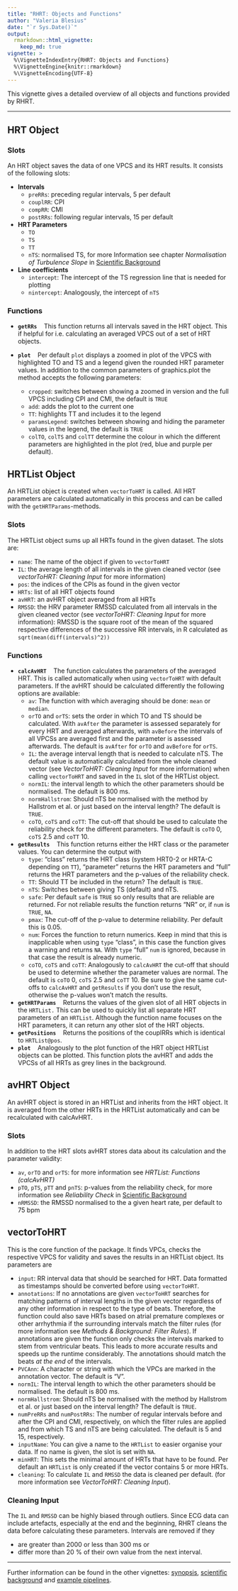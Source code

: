 ```yaml
---
title: "RHRT: Objects and Functions"
author: "Valeria Blesius"
date: "`r Sys.Date()`"
output: 
  rmarkdown::html_vignette:
    keep_md: true
vignette: >
  %\VignetteIndexEntry{RHRT: Objects and Functions}
  %\VignetteEngine{knitr::rmarkdown}
  %\VignetteEncoding{UTF-8}
---
```


This vignette gives a detailed overview of all objects and functions provided by RHRT.

--------

## HRT Object

### Slots

An HRT object saves the data of one VPCS and its HRT results. It consists of the following slots:

- **Intervals**
  - `preRRs`: preceding regular intervals, 5 per default
  - `couplRR`: CPI
  - `compRR`: CMI
  - `postRRs`: following regular intervals, 15 per default

- **HRT Parameters**
  - `TO`
  - `TS`
  - `TT`
  - `nTS`: normalised TS, for more Information see chapter *Normalisation of Turbulence Slope* in [Scientific Background](background.md)

- **Line coefficients**
  - `intercept`: The intercept of the TS regression line that is needed for plotting
  - `nintercept`: Analogously, the intercept of `nTS`

### Functions

- **`getRRs`** &nbsp;&nbsp; This function returns all intervals saved in the HRT object. This if helpful for i.e. calculating an averaged VPCS out of a set of HRT objects.

- **`plot`** &nbsp;&nbsp; Per default `plot` displays a zoomed in plot of the VPCS with highlighted TO and TS and a legend given the rounded HRT parameter values. In addition to the common parameters of graphics.plot the method accepts the following parameters:
  - `cropped`: switches between showing a zoomed in version and the full VPCS including CPI and CMI, the default is `TRUE`
  - `add`: adds the plot to the current one
  - `TT`: highlights TT and includes it to the legend
  - `paramsLegend`: switches between showing and hiding the parameter values in the legend, the default is `TRUE`
  - `colTO`, `colTS` and `colTT` determine the colour in which the different parameters are highlighted in the plot (red, blue and purple per default).

## HRTList Object

An HRTList object is created when `vectorToHRT` is called. All HRT parameters are calculated automatically in this process and can be called with the `getHRTParams`-methods.

### Slots

The HRTList object sums up all HRTs found in the given dataset. The slots are:

- `name`: The name of the object if given to `vectorToHRT`
- `IL`: the average length of all intervals in the given cleaned vector (see *vectorToHRT: Cleaning Input* for more information) 
- `pos`: the indices of the CPIs as found in the given vector
- `HRTs`: list of all HRT objects found
- `avHRT`: an avHRT object averaged from all HRTs
- `RMSSD`: the HRV parameter RMSSD calculated from all intervals in the given cleaned vector (see *vectorToHRT: Cleaning Input* for more information): RMSSD is the square root of the mean of the squared respective differences of the successive RR intervals, in R calculated as `sqrt(mean(diff(intervals)^2))`

### Functions

- **`calcAvHRT`** &nbsp;&nbsp; The function calculates the parameters of the averaged HRT. This is called automatically when using `vectorToHRT` with default parameters. If the avHRT should be calculated differently the following options are available:
  - `av`: The function with which averaging should be done: `mean` or `median`.
  - `orTO` and `orTS`: sets the order in which TO and TS should be calculated. With `avAfter` the parameter is assessed separately for every HRT and averaged afterwards, with `avBefore` the intervals of all VPCSs are averaged first and the parameter is assessed afterwards. The default is `avAfter` for `orTO` and `avBefore` for `orTS`.
  - `IL`: the average interval length that is needed to calculate nTS. The default value is automatically calculated from the whole cleaned vector (see *VectorToHRT: Cleaning Input* for more information) when calling `vectorToHRT` and saved in the `IL` slot of the HRTList object. 
  - `normIL`: the interval length to which the other parameters should be normalised. The default is 800 ms.
  - `normHallstrom`: Should nTS be normalised with the method by Hallstrom et al. or just based on the interval length? The default is `TRUE`.
  - `coTO`, `coTS` and `coTT`: The cut-off that should be used to calculate the reliability check for the different parameters. The default is `coTO` 0, `coTS` 2.5 and `coTT` 10.
- **`getResults`** &nbsp;&nbsp; This function returns either the HRT class or the parameter values. You can determine the output with
  - `type`: "class" returns the HRT class (system HRT0-2 or HRTA-C depending on `TT`), "parameter" returns the HRT parameters and "full" returns the HRT parameters and the p-values of the reliability check.
  - `TT`: Should TT be included in the return? The default is `TRUE`.
  - `nTS`: Switches between giving TS (default) and nTS.
  - `safe`: Per default `safe` is `TRUE` so only results that are reliable are returned. For not reliable results the function returns "NR" or, if `num` is `TRUE`, `NA`.
  - `pmax`: The cut-off of the p-value to determine reliability. Per default this is 0.05.
  - `num`: Forces the function to return numerics. Keep in mind that this is inapplicable when using `type` "class", in this case the function gives a warning and returns `NA`. With `type` "full" `num` is ignored, because in that case the result is already numeric.
  - `coTO`, `coTS` and `coTT`: Analogously to `calcAvHRT` the cut-off that should be used to determine whether the parameter values are normal. The default is `coTO` 0, `coTS` 2.5 and `coTT` 10. Be sure to give the same cut-offs to `calcAvHRT` and `getResults` if you don't use the result, otherwise the p-values won't match the results.
- **`getHRTParams`** &nbsp;&nbsp; Returns the values of the given slot of all HRT objects in the `HRTList.` This can be used to quickly list all separate HRT parameters of an `HRTList`. Although the function name focuses on the HRT parameters, it can return any other slot of the HRT objects.
- **`getPositions`** &nbsp;&nbsp; Returns the positions of the couplRRs which is identical to `HRTList@pos`.
- **`plot`** &nbsp;&nbsp; Analogously to the plot function of the HRT object HRTList objects can be plotted. This function plots the avHRT and adds the VPCSs of all HRTs as grey lines in the background.

## avHRT Object

An avHRT object is stored in an HRTList and inherits from the HRT object. It is averaged from the other HRTs in the HRTList automatically and can be recalculated with calcAvHRT.

### Slots

In addition to the HRT slots avHRT stores data about its calculation and the parameter validity:

- `av`, `orTO` and `orTS`: for more information see *HRTList: Functions (calcAvHRT)*
- `pTO`, `pTS`, `pTT` and `pnTS`: p-values from the reliability check, for more information see *Reliability Check* in [Scientific Background](background.md)
- `nRMSSD`: the RMSSD normalised to the a given heart rate, per default to 75 bpm

## vectorToHRT

This is the core function of the package. It finds VPCs, checks the respective VPCS for validity and saves the results in an HRTList object. Its parameters are

- `input`: RR interval data that should be searched for HRT. Data formatted as timestamps should be converted before using `vectorToHRT`.
- `annotations`: If no annotations are given `vectorToHRT` searches for matching patterns of interval lengths in the given vector regardless of any other information in respect to the type of beats. Therefore, the function could also save HRTs based on atrial premature complexes or other arrhythmia if the surrounding intervals match the filter rules (for more information see *Methods & Background: Filter Rules*). If annotations are given the function only checks the intervals marked to stem from ventricular beats. This leads to more accurate results and speeds up the runtime considerably. The annotations should match the beats *at the end* of the intervals. 
- `PVCAnn`: A character or string with which the VPCs are marked in the annotation vector. The default is "V".
- `normIL`: The interval length to which the other parameters should be normalised. The default is 800 ms.
- `normHallstrom`: Should nTS be normalised with the method by Hallstrom et al. or just based on the interval length? The default is `TRUE`.
- `numPreRRs` and `numPostRRs`: The number of regular intervals before and after the CPI and CMI, respectively, on which the filter rules are applied and from which TS and nTS are being calculated. The default is 5 and 15, respectively.
- `inputName`: You can give a name to the `HRTList` to easier organise your data. If no name is given, the slot is set with `NA`. 
- `minHRT`: This sets the minimal amount of HRTs that have to be found. Per default an `HRTList` is only created if the vector contains 5 or more HRTs.
- `cleaning`: To calculate `IL` and `RMSSD` the data is cleaned per default. (for more information see *VectorToHRT: Cleaning Input*).

### Cleaning Input
The `IL` and `RMSSD` can be highly biased through outliers. Since ECG data can include artefacts, especially at the end and the beginning, RHRT cleans the data before calculating these parameters. Intervals are removed if they

- are greater than 2000 or less than 300 ms or
- differ more than 20 % of their own value from the next interval.

--------

Further information can be found in the other vignettes: [synopsis](synopsis.md), [scientific background](background.md) and [example pipelines](examples.md).

<!---
# Part of RHRT: R package to assess Heart Rate Turbulence from RR interval data 
# Copyright (C) 2021 Valeria Blesius

# RHRT is free software: you can redistribute it and/or modify
# it under the terms of the GNU General Public License as published by
# the Free Software Foundation, version 2 only.

# RHRT is distributed in the hope that it will be useful,
# but WITHOUT ANY WARRANTY; without even the implied warranty of
# MERCHANTABILITY or FITNESS FOR A PARTICULAR PURPOSE.  See the
# GNU General Public License for more details.

# You should have received a copy of the GNU General Public License
# along with RHRT.  If not, see <https://www.gnu.org/licenses/>.
-->